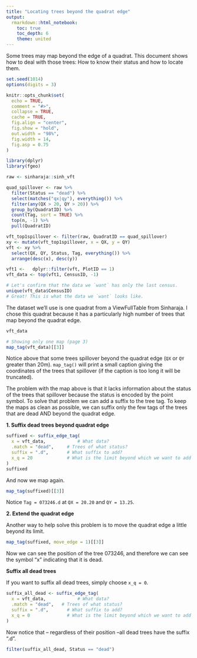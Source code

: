 ```yaml
---
title: "Locating trees beyond the quadrat edge"
output: 
  rmarkdown::html_notebook:
    toc: true
    toc_depth: 6
    theme: united
---
```


Some trees may map beyond the edge of a quadrat. This document shows how to deal with those trees: How to know their status and how to locate them.

```r
set.seed(1014)
options(digits = 3)

knitr::opts_chunk$set(
  echo = TRUE,
  comment = "#>",
  collapse = TRUE,
  cache = TRUE,
  fig.align = "center",
  fig.show = "hold",
  out.width = "98%", 
  fig.width = 14, 
  fig.asp = 0.75
)
```

```r
library(dplyr)
library(fgeo)
```

```r
raw <- sinharaja::sinh_vft

quad_spillover <- raw %>% 
  filter(Status == "dead") %>% 
  select(matches("qx|qy"), everything()) %>% 
  filter(any(QX > 20, QY > 20)) %>% 
  group_by(QuadratID) %>% 
  count(Tag, sort = TRUE) %>% 
  top(n, -1) %>% 
  pull(QuadratID)
```

```r
vft_top1spillover <- filter(raw, QuadratID == quad_spillover)
xy <- mutate(vft_top1spillover, x = QX, y = QY)
vft <- xy %>% 
  select(QX, QY, Status, Tag, everything()) %>%
  arrange(desc(x), desc(y))

vft1 <-   dplyr::filter(vft, PlotID == 1)
vft_data <- top(vft1, CensusID, -1)

# Let's confirm that the data we `want` has only the last census.
unique(vft_data$CensusID)
# Great! This is what the data we `want` looks like.
```

The dataset we'll use is one quadrat from a ViewFullTable from Sinharaja. I chose this quadrat because it has a particularly high number of trees that map beyond the quadrat edge.

```r
vft_data
```

```r
# Showing only one map (page 3)
map_tag(vft_data)[[3]]
```

Notice above that some trees spillover beyond the quadrat edge (`QX` or `QY` greater than 20m). `map_tag()` will print a small caption giving the coordinates of the trees that spillover (if the caption is too long it will be truncated).

The problem with the map above is that it lacks information about the status of the trees that spillover because the status is encoded by the point symbol. To solve that problem we can add a suffix to the tree tag. To keep the maps as clean as possible, we can suffix only the few tags of the trees that are dead AND beyond the quadrat edge.

__1. Suffix dead trees beyond quadrat edge__

```r
suffixed <- suffix_edge_tag(
  x = vft_data,            # What data?
  .match = "dead",     # Trees of what status?
  suffix = ".d",       # What suffix to add?
  x_q = 20             # What is the limit beyond which we want to add a suffix?
)
suffixed
```

And now we map again.

```r
map_tag(suffixed)[[3]]
```

Notice `Tag = 073246.d` at `QX = 20.20` and `QY = 13.25`.

__2. Extend the quadrat edge__

Another way to help solve this problem is to move the quadrat edge a little beyond its limit.

```r
map_tag(suffixed, move_edge = 1)[[3]]
```

Now we can see the position of the tree 073246, and therefore we can see the symbol "x" indicating that it is dead.

__Suffix all dead trees__

If you want to suffix all dead trees, simply choose `x_q = 0`.

```r
suffix_all_dead <- suffix_edge_tag(
  x = vft_data,            # What data?
  .match = "dead",   # Trees of what status?
  suffix = ".d",       # What suffix to add?
  x_q = 0              # What is the limit beyond which we want to add a suffix?
)
```

Now notice that -- regardless of their position --all dead trees have the suffix ".d".

```r
filter(suffix_all_dead, Status == "dead")
```



